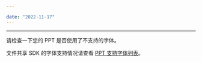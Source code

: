 ```yaml
---

date: "2022-11-17"
---
```


<Title>PPT 转码完成后会出现文字丢失，该如何处理？</Title>



- - - 

请检查一下您的 PPT 是否使用了不支持的字体。

文件共享 SDK 的字体支持情况请查看 [PPT 支持字体列表](/super-board-ios/product-desc/use-restrictions/pptfont)。